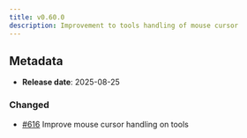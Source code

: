 ```yaml
---
title: v0.60.0
description: Improvement to tools handling of mouse cursor
---
```


## Metadata

- **Release date**: 2025-08-25

### Changed

- [#616](https://github.com/InditexTech/weavejs/issues/616) Improve mouse cursor handling on tools
